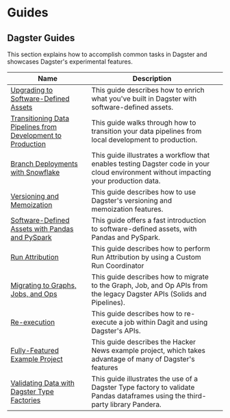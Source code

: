 # Guides

## Dagster Guides

This section explains how to accomplish common tasks in Dagster and showcases Dagster's experimental features.

| Name                                                                                                        | Description                                                                                                                           |     |
| ----------------------------------------------------------------------------------------------------------- | ------------------------------------------------------------------------------------------------------------------------------------- | --- |
| [Upgrading to Software-Defined Assets](/guides/dagster/enriching-with-software-defined-assets)              | This guide describes how to enrich what you've built in Dagster with software-defined assets.                                         |     |
| [Transitioning Data Pipelines from Development to Production](/guides/dagster/local-to-production-tutorial) | This guide walks through how to transition your data pipelines from local development to production.                                  |     |
| [Branch Deployments with Snowflake](/guides/dagster/branch_depl_with_snowflake)                             | This guide illustrates a workflow that enables testing Dagster code in your cloud environment without impacting your production data. |     |
| [Versioning and Memoization](/guides/dagster/memoization)                                                   | This guide describes how to use Dagster's versioning and memoization features. <Experimental />                                       |     |
| [Software-Defined Assets with Pandas and PySpark](/guides/dagster/software-defined-assets)                  | This guide offers a fast introduction to software-defined assets, with Pandas and PySpark.                                            |     |
| [Run Attribution](/guides/dagster/run-attribution)                                                          | This guide describes how to perform Run Attribution by using a Custom Run Coordinator <Experimental />                                |     |
| [Migrating to Graphs, Jobs, and Ops](/guides/dagster/graph_job_op)                                          | This guide describes how to migrate to the Graph, Job, and Op APIs from the legacy Dagster APIs (Solids and Pipelines).               |     |
| [Re-execution](/guides/dagster/re-execution)                                                                | This guide describes how to re-execute a job within Dagit and using Dagster's APIs.                                                   |     |
| [Fully-Featured Example Project](/guides/dagster/example_project)                                           | This guide describes the Hacker News example project, which takes advantage of many of Dagster's features                             |     |
| [Validating Data with Dagster Type Factories](/guides/dagster/dagster_type_factories)                       | This guide illustrates the use of a Dagster Type factory to validate Pandas dataframes using the third-party library Pandera.         |     |
